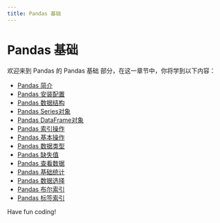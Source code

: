 ```yaml
---
title: Pandas 基础
---
```


# Pandas 基础

欢迎来到 Pandas 的 Pandas 基础 部分，在这一章节中，你将学到以下内容：

- [Pandas 简介](./0-introduction-to-pandas.mdx)
- [Pandas 安装配置](./1-pandas-installation-configuration.mdx)
- [Pandas 数据结构](./2-pandas-data-structure.mdx)
- [Pandas Series对象](./3-pandas-series-object.mdx)
- [Pandas DataFrame对象](./4-pandas-dataframe-object.mdx)
- [Pandas 索引操作](./5-pandas-index-operation.mdx)
- [Pandas 基本操作](./6-pandas-basic-operation.mdx)
- [Pandas 数据类型](./7-pandas-data-type.mdx)
- [Pandas 缺失值](./8-pandas-missing-value.mdx)
- [Pandas 查看数据](./9-pandas-view-data.mdx)
- [Pandas 基础统计](./10-pandas-basic-statistics.mdx)
- [Pandas 数据选择](./11-pandas-data-selection.mdx)
- [Pandas 布尔索引](./12-pandas-boolean-index.mdx)
- [Pandas 标签索引](./13-pandas-tag-index.mdx)

Have fun coding!
